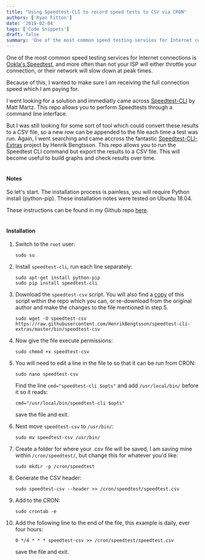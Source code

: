```yaml
---
title: "Using Speedtest-CLI to record speed tests to CSV via CRON"
authors: ['Ryan Fitton']
date: '2019-02-04'
tags: ['Code Snippets']
draft: false
summary: 'One of the most common speed testing services for Internet connections is Ookla&#8217;s Speedtest, and more often than not your ISP will either throttle your connection, or their network will slow down at peak times. Because of this, I wanted to make sure I am receiving the full connection speed which I am paying for. ...'
---
```


One of the most common speed testing services for Internet connections is [Ookla's Speedtest](https://www.speedtest.net/), and more often than not your ISP will either throttle your connection, or their network will slow down at peak times.

Because of this, I wanted to make sure I am receiving the full connection speed which I am paying for.

I went looking for a solution and immediatly came across [Speedtest-CLI](https://github.com/sivel/speedtest-cli) by Matt Martz. This repo allows you to perform Speedtests through a command line interface.

But I was still looking for some sort of tool which could convert these results to a CSV file, so a new row can be appended to the file each time a test was run. Again, I went searching and came accross the fantastic [Speedtest-CLI-Extras](https://github.com/HenrikBengtsson/speedtest-cli-extras) project by Henrik Bengtsson. This repo allows you to run the Speedtest CLI command but export the results to a CSV file. This will become useful to build graphs and check results over time.\
 

#### Notes

So let's start. The installation process is painless, you will require Python install (python-pip). These installation notes were tested on Ubuntu 18.04.

These instructions can be found in my Github repo [here](https://github.com/ryanfitton/speedtest-cli-as-csv-cron).\
 

#### Installation

1.  Switch to the `root` user:

    ``` language-markup
    sudo su
    ```

2.  Install `speedtest-cli`, run each line separately:

    ``` language-markup
    sudo apt-get install python-pip
    sudo pip install speedtest-cli
    ```

3.  Download the `speedtest-csv` script. You will also find a [copy](https://github.com/ryanfitton/speedtest-cli-as-csv-cron/blob/master/speedtest-csv) of this script within the repo which you can, or re-download from the original author and make the changes to the file mentioned in step 5.

    ``` language-markup
    sudo wget -O speedtest-csv https://raw.githubusercontent.com/HenrikBengtsson/speedtest-cli-extras/master/bin/speedtest-csv
    ```

4.  Now give the file execute permissions:

    ``` language-markup
    sudo chmod +x speedtest-csv
    ```

5.  You will need to edit a line in the file to so that it can be run from CRON:

    ``` language-markup
    sudo nano speedtest-csv
    ```

    Find the line `cmd="speedtest-cli $opts"` and add `/usr/local/bin/` before it so it reads:

    ``` language-markup
    cmd="/usr/local/bin/speedtest-cli $opts"
    ```

    save the file and exit.

6.  Next move `speedtest-csv` to `/usr/bin/`:

    ``` language-markup
    sudo mv speedtest-csv /usr/bin/
    ```

7.  Create a folder for where your .csv file will be saved, I am saving mine within `/cron/speedtest/`, but change this for whatever you'd like:

    ``` language-markup
    sudo mkdir -p /cron/speedtest
    ```

8.  Generate the CSV header:

    ``` language-markup
    sudo speedtest-csv --header >> /cron/speedtest/speedtest.csv
    ```

9.  Add to the CRON:

    ``` language-markup
    sudo crontab -e
    ```

10. Add the following line to the end of the file, this example is daily, ever four hours:

    ``` language-markup
    0 */4 * * * speedtest-csv >> /cron/speedtest/speedtest.csv
    ```

    save the file and exit.
